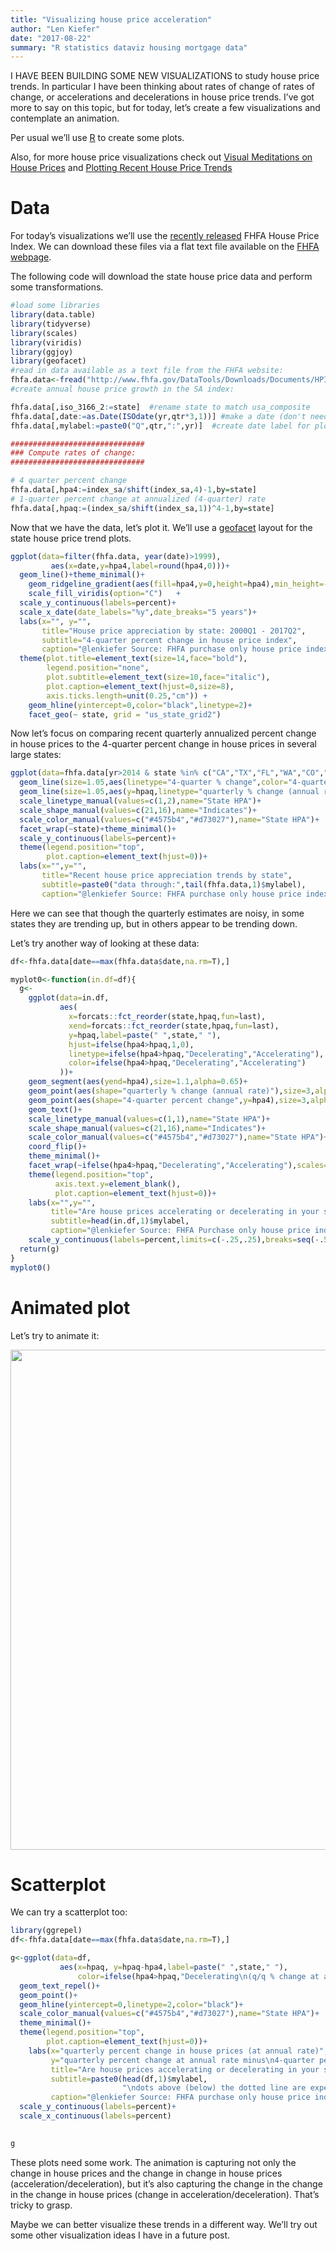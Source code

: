 ```yaml
---
title: "Visualizing house price acceleration"
author: "Len Kiefer"
date: "2017-08-22"
summary: "R statistics dataviz housing mortgage data"
---
```


I HAVE BEEN BUILDING SOME NEW VISUALIZATIONS to study house price trends. In particular I have been thinking about rates of change of rates of change, or accelerations and decelerations in house price trends. I've got more to say on this topic, but for today, let's create a few visualizations and contemplate an animation.

Per usual we'll use [R](https://www.r-project.org/) to create some plots.

Also, for more house price visualizations check out [Visual Meditations on House Prices]({% post_url 2016-05-08-visual-meditations-on-house-prices %}) and [Plotting Recent House Price Trends]({% post_url 2017-08-07-house-price-trends %})

# Data

For today's visualizations we'll use the [recently released](https://www.fhfa.gov/AboutUs/Reports/Pages/US-House-Price-Index-Report-2Q-2017.aspx) FHFA House Price Index. We can download these files via a flat text file available on the [FHFA webpage](https://www.fhfa.gov/DataTools/Downloads/Pages/House-Price-Index-Datasets.aspx#qpo).

The following code will download the state house price data and perform some transformations.

```r
#load some libraries
library(data.table)
library(tidyverse)
library(scales)
library(viridis)
library(ggjoy)
library(geofacet)
#read in data available as a text file from the FHFA website:
fhfa.data<-fread("http://www.fhfa.gov/DataTools/Downloads/Documents/HPI/HPI_PO_state.txt")
#create annual house price growth in the SA index:

fhfa.data[,iso_3166_2:=state]  #rename state to match usa_composite
fhfa.data[,date:=as.Date(ISOdate(yr,qtr*3,1))] #make a date (don't need it here)
fhfa.data[,mylabel:=paste0("Q",qtr,":",yr)]  #create date label for plot

##############################
### Compute rates of change:
##############################

# 4 quarter percent change
fhfa.data[,hpa4:=index_sa/shift(index_sa,4)-1,by=state]
# 1-quarter percent change at annualized (4-quarter) rate
fhfa.data[,hpaq:=(index_sa/shift(index_sa,1))^4-1,by=state]
```

Now that we have the data, let's plot it.  We'll use a [geofacet](https://hafen.github.io/geofacet/) layout for the state house price trend plots.

```r
ggplot(data=filter(fhfa.data, year(date)>1999), 
         aes(x=date,y=hpa4,label=round(hpa4,0)))+
  geom_line()+theme_minimal()+
    geom_ridgeline_gradient(aes(fill=hpa4,y=0,height=hpa4),min_height=-10)+
    scale_fill_viridis(option="C")   +
  scale_y_continuous(labels=percent)+
  scale_x_date(date_labels="%y",date_breaks="5 years")+
  labs(x="", y="",
       title="House price appreciation by state: 2000Q1 - 2017Q2",
       subtitle="4-quarter percent change in house price index",
       caption="@lenkiefer Source: FHFA purchase only house price index (SA)")+
  theme(plot.title=element_text(size=14,face="bold"),
        legend.position="none",
        plot.subtitle=element_text(size=10,face="italic"),
        plot.caption=element_text(hjust=0,size=8),
        axis.ticks.length=unit(0.25,"cm")) +
    geom_hline(yintercept=0,color="black",linetype=2)+
    facet_geo(~ state, grid = "us_state_grid2")
```

Now let's focus on comparing recent quarterly annualized percent change in house prices to the 4-quarter percent change in house prices in several large states:

```r
ggplot(data=fhfa.data[yr>2014 & state %in% c("CA","TX","FL","WA","CO","NC")], aes(x=date,y=hpa4,group=state))+
  geom_line(size=1.05,aes(linetype="4-quarter % change",color="4-quarter % change"))+
  geom_line(size=1.05,aes(y=hpaq,linetype="quarterly % change (annual rate)",color="quarterly % change (annual rate)"))+
  scale_linetype_manual(values=c(1,2),name="State HPA")+
  scale_shape_manual(values=c(21,16),name="Indicates")+
  scale_color_manual(values=c("#4575b4","#d73027"),name="State HPA")+
  facet_wrap(~state)+theme_minimal()+
  scale_y_continuous(labels=percent)+
  theme(legend.position="top",
        plot.caption=element_text(hjust=0))+
  labs(x="",y="",
       title="Recent house price appreciation trends by state",
       subtitle=paste0("data through:",tail(fhfa.data,1)$mylabel),
       caption="@lenkiefer Source: FHFA purchase only house price index (SA)")
```

Here we can see that though the quarterly estimates are noisy, in some states they are trending up, but in others appear to be trending down.

Let's try another way of looking at these data:

```r
df<-fhfa.data[date==max(fhfa.data$date,na.rm=T),]

myplot0<-function(in.df=df){
  g<-
    ggplot(data=in.df,
           aes(
             x=forcats::fct_reorder(state,hpaq,fun=last),
             xend=forcats::fct_reorder(state,hpaq,fun=last),
             y=hpaq,label=paste(" ",state," "),
             hjust=ifelse(hpa4>hpaq,1,0),
             linetype=ifelse(hpa4>hpaq,"Decelerating","Accelerating"),
             color=ifelse(hpa4>hpaq,"Decelerating","Accelerating")
           ))+
    geom_segment(aes(yend=hpa4),size=1.1,alpha=0.65)+
    geom_point(aes(shape="quarterly % change (annual rate)"),size=3,alpha=0.72)+
    geom_point(aes(shape="4-quarter percent change",y=hpa4),size=3,alpha=0.72)+
    geom_text()+
    scale_linetype_manual(values=c(1,1),name="State HPA")+
    scale_shape_manual(values=c(21,16),name="Indicates")+
    scale_color_manual(values=c("#4575b4","#d73027"),name="State HPA")+
    coord_flip()+
    theme_minimal()+
    facet_wrap(~ifelse(hpa4>hpaq,"Decelerating","Accelerating"),scales="free_y")+
    theme(legend.position="top",
          axis.text.y=element_blank(),
          plot.caption=element_text(hjust=0))+
    labs(x="",y="",
         title="Are house prices accelerating or decelerating in your state?",
         subtitle=head(in.df,1)$mylabel,
         caption="@lenkiefer Source: FHFA Purchase only house price index (SA)")+
    scale_y_continuous(labels=percent,limits=c(-.25,.25),breaks=seq(-.5,.5,.05))
  return(g)
}
myplot0()


```


# Animated plot

Let's try to animate it:

<img src="{{ site.url}}/img/charts_aug_22_2017/hpavizaug222017.gif"  width="600" height="800">

# Scatterplot

We can try a scatterplot too:


```r
library(ggrepel)
df<-fhfa.data[date==max(fhfa.data$date,na.rm=T),]

g<-ggplot(data=df,
           aes(x=hpaq, y=hpaq-hpa4,label=paste(" ",state," "),
               color=ifelse(hpa4>hpaq,"Decelerating\n(q/q % change at annual rate < y/y % change)","Accelerating\n(q/q % change at annual rate > y/y % change)" )))+
  geom_text_repel()+
  geom_point()+
  geom_hline(yintercept=0,linetype=2,color="black")+
  scale_color_manual(values=c("#4575b4","#d73027"),name="State HPA")+
  theme_minimal()+
  theme(legend.position="top",
        plot.caption=element_text(hjust=0))+
    labs(x="quarterly percent change in house prices (at annual rate)",
         y="quarterly percent change at annual rate minus\n4-quarter percent change in house prices",
         title="Are house prices accelerating or decelerating in your state?",
         subtitle=paste0(head(df,1)$mylabel,
                         "\ndots above (below) the dotted line are experiencing accelerating (decelerating) house prices."),
         caption="@lenkiefer Source: FHFA purchase only house price index (SA)")+
  scale_y_continuous(labels=percent)+
  scale_x_continuous(labels=percent)
  

g

```

These plots need some work. The animation is capturing not only the change in house prices and the change in change in house prices (acceleration/deceleration), but it's also capturing the change in the  change in the change in house prices (change in acceleration/deceleration).  That's tricky to grasp. 

Maybe we can better visualize these trends in a different way. We'll try out some other visualization ideas I have in a future post.
